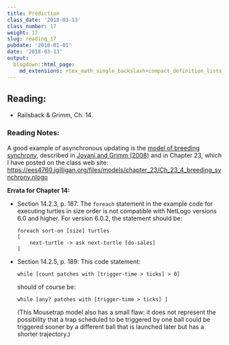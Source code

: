 ```yaml
---
title: Prediction
class_date: '2018-03-13'
class_number: 17
weight: 17
slug: reading_17
pubdate: '2018-01-01'
date: '2018-03-13'
output:
  blogdown::html_page:
    md_extensions: +tex_math_single_backslash+compact_definition_lists
---
```

## Reading:

* Railsback & Grimm, Ch. 14.

### Reading Notes:

A good example of asynchronous updating is the 
[model of breeding synchrony](/files/models/chapter_23/Ch_23_4_breeding_synchrony.nlogo), 
described in [Jovani and Grimm (2008)](/files/models/chapter_05/Jovani_Grimm_2008_Breeding.pdf) 
and in Chapter 23, which I have posted on the class web site: 
<https://ees4760.jgilligan.org/files/models/chapter_23/Ch_23_4_breeding_synchrony.nlogo>

**Errata for Chapter 14:**

* Section 14.2.3, p. 187:
  The `foreach` statement in the example code for executing turtles in size order 
  is not compatible with NetLogo versions 6.0 and higher. 
  For version 6.0.2, the statement should be:
  ```
  foreach sort-on [size] turtles
  [
      next-turtle -> ask next-turtle [do-sales]
  ]
  ```

* Section 14.2.5, p. 189:
  This code statement: 
  ```
  while [count patches with [trigger-time > ticks] > 0] 
  ```
  should of course be: 
  ```
  while [any? patches with [trigger-time > ticks] ] 
  ```
  (This Mousetrap model also has a small flaw: it does not represent the 
  possibility that a trap scheduled to be triggered by one ball could be 
  triggered sooner by a different ball that is launched later but has a 
  shorter trajectory.)
